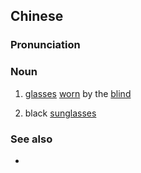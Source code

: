 {{also|盲公镜}}
==Chinese==
{{zh-forms|s=盲公镜|type=21}}

===Pronunciation===
{{zh-pron
|m=mánggōngjìng
|c=maang4 gung1 geng3
|cat=n
}}

===Noun===
{{zh-noun}}

# {{lb|zh|possibly|dated}} [[glasses]] [[wear|worn]] by the [[blind]]
# {{lb|zh|slang}} black [[sunglasses]]

===See also===
* {{zh-l|太陽鏡}}